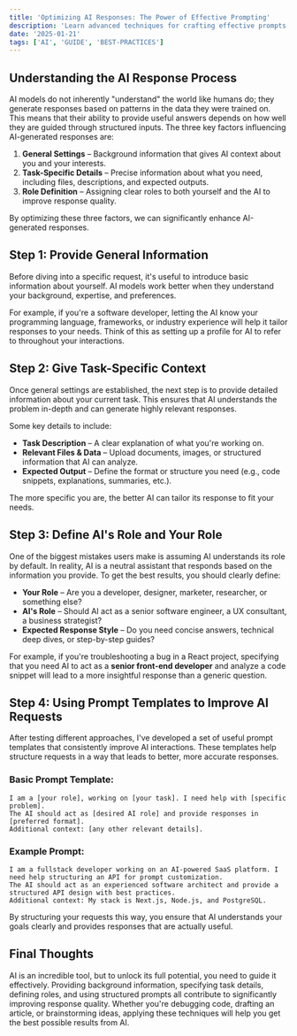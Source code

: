 ```yaml
---
title: 'Optimizing AI Responses: The Power of Effective Prompting'
description: 'Learn advanced techniques for crafting effective prompts and optimizing AI responses for better results.'
date: '2025-01-21'
tags: ['AI', 'GUIDE', 'BEST-PRACTICES']
---
```


## Understanding the AI Response Process

AI models do not inherently "understand" the world like humans do; they generate responses based on patterns in the data they were trained on. This means that their ability to provide useful answers depends on how well they are guided through structured inputs. The three key factors influencing AI-generated responses are:

1. **General Settings** – Background information that gives AI context about you and your interests.
2. **Task-Specific Details** – Precise information about what you need, including files, descriptions, and expected outputs.
3. **Role Definition** – Assigning clear roles to both yourself and the AI to improve response quality.

By optimizing these three factors, we can significantly enhance AI-generated responses.

## Step 1: Provide General Information

Before diving into a specific request, it's useful to introduce basic information about yourself. AI models work better when they understand your background, expertise, and preferences.

For example, if you're a software developer, letting the AI know your programming language, frameworks, or industry experience will help it tailor responses to your needs. Think of this as setting up a profile for AI to refer to throughout your interactions.

## Step 2: Give Task-Specific Context

Once general settings are established, the next step is to provide detailed information about your current task. This ensures that AI understands the problem in-depth and can generate highly relevant responses.

Some key details to include:

- **Task Description** – A clear explanation of what you're working on.
- **Relevant Files & Data** – Upload documents, images, or structured information that AI can analyze.
- **Expected Output** – Define the format or structure you need (e.g., code snippets, explanations, summaries, etc.).

The more specific you are, the better AI can tailor its response to fit your needs.

## Step 3: Define AI's Role and Your Role

One of the biggest mistakes users make is assuming AI understands its role by default. In reality, AI is a neutral assistant that responds based on the information you provide. To get the best results, you should clearly define:

- **Your Role** – Are you a developer, designer, marketer, researcher, or something else?
- **AI's Role** – Should AI act as a senior software engineer, a UX consultant, a business strategist?
- **Expected Response Style** – Do you need concise answers, technical deep dives, or step-by-step guides?

For example, if you're troubleshooting a bug in a React project, specifying that you need AI to act as a **senior front-end developer** and analyze a code snippet will lead to a more insightful response than a generic question.

## Step 4: Using Prompt Templates to Improve AI Requests

After testing different approaches, I've developed a set of useful prompt templates that consistently improve AI interactions. These templates help structure requests in a way that leads to better, more accurate responses.

### Basic Prompt Template:

```text
I am a [your role], working on [your task]. I need help with [specific problem].
The AI should act as [desired AI role] and provide responses in [preferred format].
Additional context: [any other relevant details].
```

### Example Prompt:

```text
I am a fullstack developer working on an AI-powered SaaS platform. I need help structuring an API for prompt customization.
The AI should act as an experienced software architect and provide a structured API design with best practices.
Additional context: My stack is Next.js, Node.js, and PostgreSQL.
```

By structuring your requests this way, you ensure that AI understands your goals clearly and provides responses that are actually useful.

## Final Thoughts

AI is an incredible tool, but to unlock its full potential, you need to guide it effectively. Providing background information, specifying task details, defining roles, and using structured prompts all contribute to significantly improving response quality. Whether you're debugging code, drafting an article, or brainstorming ideas, applying these techniques will help you get the best possible results from AI.
